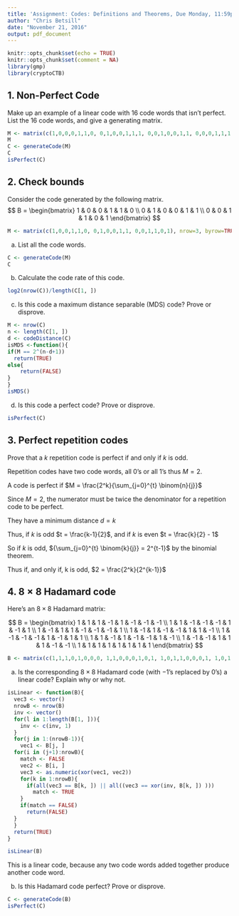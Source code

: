 ```yaml
---
title: 'Assignment: Codes: Definitions and Theorems, Due Monday, 11:59pm'
author: "Chris Betsill"
date: "November 21, 2016"
output: pdf_document
---
```


```r
knitr::opts_chunk$set(echo = TRUE)
knitr::opts_chunk$set(comment = NA)
library(gmp)
library(cryptoCTB)
```

## 1. Non-Perfect Code

Make up an example of a linear code with 16 code words that isn't perfect. List the 16 code words, and give a generating matrix. 

```r
M <- matrix(c(1,0,0,0,1,1,0, 0,1,0,0,1,1,1, 0,0,1,0,0,1,1, 0,0,0,1,1,1,1), nrow=4, byrow=TRUE)
M
C <- generateCode(M)
C
isPerfect(C)
```
## 2. Check bounds

Consider the code generated by the following matrix.
$$
B = \begin{bmatrix} 1 & 0 & 0 & 1 & 1 & 0 \\ 0 & 1 & 0 & 0 & 1 & 1 \\ 0 & 0 & 1 & 1 & 0 & 1 \end{bmatrix}
$$
```r
M <- matrix(c(1,0,0,1,1,0, 0,1,0,0,1,1, 0,0,1,1,0,1), nrow=3, byrow=TRUE)
```
a. List all the code words.

```r
C <- generateCode(M)
C
```

b. Calculate the code rate of this code.

```r
log2(nrow(C))/length(C[1, ])
```

c. Is this code a maximum distance separable (MDS) code? Prove or disprove.
```r

M <- nrow(C)
n <- length(C[1, ])
d <- codeDistance(C)
isMDS <-function(){
if(M == 2^(n-d+1))
  return(TRUE)
else{
    return(FALSE)
}
}
isMDS()


```
d. Is this code a perfect code? Prove or disprove.

```r
isPerfect(C)
```

## 3. Perfect repetition codes

Prove that a $k$ repetition code is perfect if and only if $k$ is odd.

Repetition codes have two code words, all 0's or all 1's thus $M = 2$.

A code is perfect if $M = \frac{2^k}{\sum_{j=0}^{t} \binom{n}{j}}$

Since $M = 2$, the numerator must be twice the denominator for a repetition code to be perfect.

They have a minimum distance $d = k$

Thus, if $k$ is odd $t = \frac{k-1}{2}$, and if $k$ is even $t = \frac{k}{2} - 1$

So if $k$ is odd, ${\sum_{j=0}^{t} \binom{k}{j}} = 2^{t-1}$ by the binomial theorem.

Thus if, and only if, k is odd, $2 = \frac{2^k}{2^{k-1}}$



## 4. $8 \times 8$ Hadamard code

Here's an $8 \times 8$ Hadamard matrix:

$$
B = \begin{bmatrix} 
1 & 1 & 1 & -1 & 1 & -1 & -1 & -1 \\ 
1 & 1 & -1 & -1 & -1 & 1 & -1 & 1 \\ 
1 & -1 & 1 & 1 & -1 & -1 & -1 & 1 \\ 
1 & -1 & 1 & -1 & -1 & 1 & 1 & -1 \\ 
1 & -1 & -1 & -1 & 1 & -1 & 1 & 1 \\ 
1 & 1 & -1 & 1 & -1 & -1 & 1 & -1 \\ 
1 & -1 & -1 & 1 & 1 & 1 & -1 & -1 \\ 
1 & 1 & 1 & 1 & 1 & 1 & 1 & 1  
\end{bmatrix}
$$

```r
B <- matrix(c(1,1,1,0,1,0,0,0, 1,1,0,0,0,1,0,1, 1,0,1,1,0,0,0,1, 1,0,1,0,0,1,1,0, 1,0,0,0,1,0,1,1, 1,1,0,1,0,0,1,0, 1,0,0,1,1,1,0,0, 1,1,1,1,1,1,1,1), nrow=8, byrow=TRUE)
```
a. Is the corresponding $8\times 8$ Hadamard code (with $-1$'s replaced by $0$'s) a linear code? Explain why or why not.

```r
isLinear <- function(B){
  vec3 <- vector()
  nrowB <- nrow(B) 
  inv <- vector()
  for(l in 1:length(B[1, ])){
    inv <- c(inv, 1)
  }
  for(j in 1:(nrowB-1)){
    vec1 <- B[j, ]
  for(i in (j+1):nrowB){
    match <- FALSE
    vec2 <- B[i, ]
    vec3 <- as.numeric(xor(vec1, vec2))
    for(k in 1:nrowB){
      if(all(vec3 == B[k, ]) || all((vec3 == xor(inv, B[k, ]) )))
        match <- TRUE
    }
    if(match == FALSE)
      return(FALSE)
  }
  }
  return(TRUE)
}

isLinear(B)
```

This is a linear code, because any two code words added together produce another code word.


b. Is this Hadamard code perfect? Prove or disprove.

```r
C <- generateCode(B)
isPerfect(C)
```
